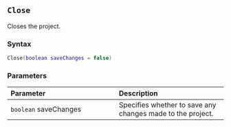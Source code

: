 ::: {.minipage data-latex="{\textwidth}"}
## `Close` {#batch-close}

Closes the project.

### Syntax {-}

``` .lua
Close(boolean saveChanges = false)
```

### Parameters {-}

**Parameter** | **Description**
| :-- | :-- |
| `boolean` saveChanges | Specifies whether to save any changes made to the project. |
:::
